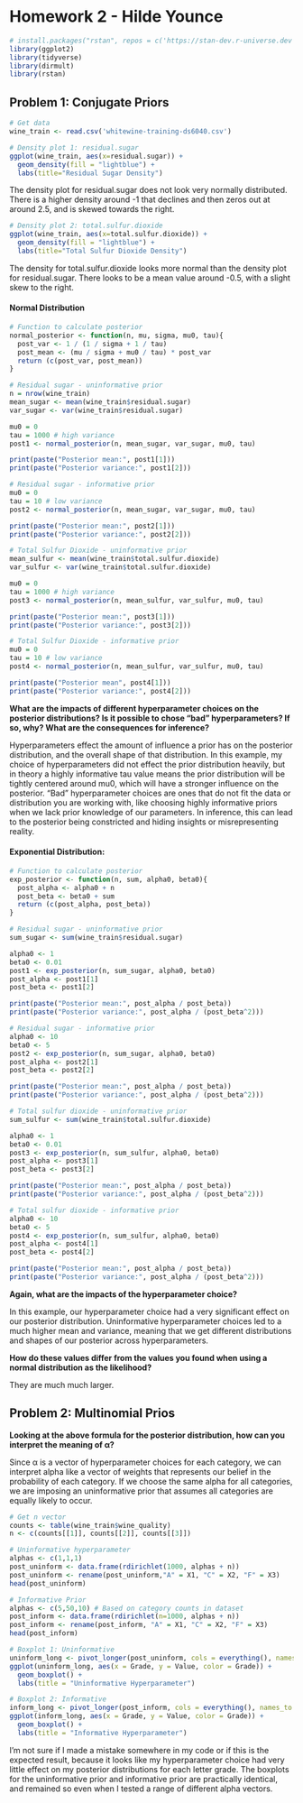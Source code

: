 # Homework 2 - Hilde Younce

```r
# install.packages("rstan", repos = c('https://stan-dev.r-universe.dev', getOption("repos")))
library(ggplot2)
library(tidyverse)
library(dirmult)
library(rstan)
```

## Problem 1: Conjugate Priors

```r
# Get data 
wine_train <- read.csv('whitewine-training-ds6040.csv')
```

```r
# Density plot 1: residual.sugar
ggplot(wine_train, aes(x=residual.sugar)) + 
  geom_density(fill = "lightblue") + 
  labs(title="Residual Sugar Density")
```

The density plot for residual.sugar does not look very normally distributed. There is a higher density around -1 that declines and then zeros out at around 2.5, and is skewed towards the right. 

```r
# Density plot 2: total.sulfur.dioxide
ggplot(wine_train, aes(x=total.sulfur.dioxide)) + 
  geom_density(fill = "lightblue") + 
  labs(title="Total Sulfur Dioxide Density")
```

The density for total.sulfur.dioxide looks more normal than the density plot for residual.sugar. There looks to be a mean value around -0.5, with a slight skew to the right. 

#### Normal Distribution

```r
# Function to calculate posterior
normal_posterior <- function(n, mu, sigma, mu0, tau){
  post_var <- 1 / (1 / sigma + 1 / tau)
  post_mean <- (mu / sigma + mu0 / tau) * post_var
  return (c(post_var, post_mean))
}
```


```r
# Residual sugar - uninformative prior
n = nrow(wine_train)
mean_sugar <- mean(wine_train$residual.sugar)
var_sugar <- var(wine_train$residual.sugar)

mu0 = 0
tau = 1000 # high variance
post1 <- normal_posterior(n, mean_sugar, var_sugar, mu0, tau)

print(paste("Posterior mean:", post1[1]))
print(paste("Posterior variance:", post1[2]))
```

```r
# Residual sugar - informative prior
mu0 = 0
tau = 10 # low variance
post2 <- normal_posterior(n, mean_sugar, var_sugar, mu0, tau)

print(paste("Posterior mean:", post2[1]))
print(paste("Posterior variance:", post2[2]))
```

```r
# Total Sulfur Dioxide - uninformative prior
mean_sulfur <- mean(wine_train$total.sulfur.dioxide)
var_sulfur <- var(wine_train$total.sulfur.dioxide)

mu0 = 0
tau = 1000 # high variance
post3 <- normal_posterior(n, mean_sulfur, var_sulfur, mu0, tau)

print(paste("Posterior mean:", post3[1]))
print(paste("Posterior variance:", post3[2]))
```

```r
# Total Sulfur Dioxide - informative prior
mu0 = 0
tau = 10 # low variance
post4 <- normal_posterior(n, mean_sulfur, var_sulfur, mu0, tau)

print(paste("Posterior mean", post4[1]))
print(paste("Posterior variance:", post4[2]))
```

**What are the impacts of different hyperparameter choices on the posterior distributions? Is it possible to chose "bad" hyperparameters? If so, why? What are the consequences for inference?**

Hyperparameters effect the amount of influence a prior has on the posterior distribution, and the overall shape of that distribution. In this example, my choice of hyperparameters did not effect the prior distribution heavily, but in theory a highly informative tau value means the prior distribution will be tightly centered around mu0, which will have a stronger influence on the posterior. "Bad" hyperparameter choices are ones that do not fit the data or distribution you are working with, like choosing highly informative priors when we lack prior knowledge of our parameters. In inference, this can lead to the posterior being constricted and hiding insights or misrepresenting reality. 

#### Exponential Distribution:

```r
# Function to calculate posterior
exp_posterior <- function(n, sum, alpha0, beta0){
  post_alpha <- alpha0 + n
  post_beta <- beta0 + sum
  return (c(post_alpha, post_beta))
}
```

```r
# Residual sugar - uninformative prior
sum_sugar <- sum(wine_train$residual.sugar)

alpha0 <- 1
beta0 <- 0.01
post1 <- exp_posterior(n, sum_sugar, alpha0, beta0)
post_alpha <- post1[1]
post_beta <- post1[2]

print(paste("Posterior mean:", post_alpha / post_beta))
print(paste("Posterior variance:", post_alpha / (post_beta^2)))
```

```r
# Residual sugar - informative prior
alpha0 <- 10
beta0 <- 5
post2 <- exp_posterior(n, sum_sugar, alpha0, beta0)
post_alpha <- post2[1]
post_beta <- post2[2]

print(paste("Posterior mean:", post_alpha / post_beta))
print(paste("Posterior variance:", post_alpha / (post_beta^2)))
```

```r
# Total sulfur dioxide - uninformative prior
sum_sulfur <- sum(wine_train$total.sulfur.dioxide)

alpha0 <- 1
beta0 <- 0.01
post3 <- exp_posterior(n, sum_sulfur, alpha0, beta0)
post_alpha <- post3[1]
post_beta <- post3[2]

print(paste("Posterior mean:", post_alpha / post_beta))
print(paste("Posterior variance:", post_alpha / (post_beta^2)))
```

```r
# Total sulfur dioxide - informative prior
alpha0 <- 10
beta0 <- 5
post4 <- exp_posterior(n, sum_sulfur, alpha0, beta0)
post_alpha <- post4[1]
post_beta <- post4[2]

print(paste("Posterior mean:", post_alpha / post_beta))
print(paste("Posterior variance:", post_alpha / (post_beta^2)))
```

**Again, what are the impacts of the hyperparameter choice?**

In this example, our hyperparameter choice had a very significant effect on our posterior distribution. Uninformative hyperparameter choices led to a much higher mean and variance, meaning that we get different distributions and shapes of our posterior across hyperparameters. 

**How do these values differ from the values you found when using a normal distribution as the likelihood?**

They are much much larger. 


## Problem 2: Multinomial Prios

**Looking at the above formula for the posterior distribution, how can you interpret the meaning of α?**

Since α is a vector of hyperparameter choices for each category, we can interpret alpha like a vector of weights that represents our belief in the probability of each category. If we choose the same alpha for all categories, we are imposing an uninformative prior that assumes all categories are equally likely to occur. 

```r
# Get n vector
counts <- table(wine_train$wine_quality)
n <- c(counts[[1]], counts[[2]], counts[[3]])
```

```r
# Uninformative hyperparameter
alphas <- c(1,1,1)
post_uninform <- data.frame(rdirichlet(1000, alphas + n))
post_uninform <- rename(post_uninform,"A" = X1, "C" = X2, "F" = X3)
head(post_uninform)
```

```r
# Informative Prior 
alphas <- c(5,50,10) # Based on category counts in dataset
post_inform <- data.frame(rdirichlet(n=1000, alphas + n))
post_inform <- rename(post_inform, "A" = X1, "C" = X2, "F" = X3)
head(post_inform)
```

```r
# Boxplot 1: Uninformative 
uninform_long <- pivot_longer(post_uninform, cols = everything(), names_to = "Grade", values_to = "Value")
ggplot(uninform_long, aes(x = Grade, y = Value, color = Grade)) +
  geom_boxplot() +
  labs(title = "Uninformative Hyperparameter")
```

```r
# Boxplot 2: Informative
inform_long <- pivot_longer(post_inform, cols = everything(), names_to = "Grade", values_to = "Value")
ggplot(inform_long, aes(x = Grade, y = Value, color = Grade)) + 
  geom_boxplot() +
  labs(title = "Informative Hyperparameter")
```

I'm not sure if I made a mistake somewhere in my code or if this is the expected result, because it looks like my hyperparameter choice had very little effect on my posterior distributions for each letter grade. The boxplots for the uninformative prior and informative prior are practically identical, and remained so even when I tested a range of different alpha vectors. 
